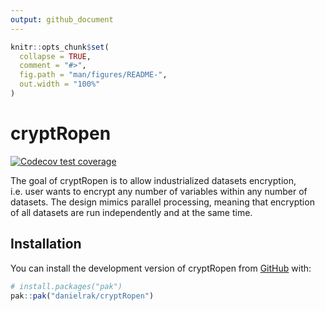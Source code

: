 ```yaml
---
output: github_document
---
```


<!-- README.md is generated from README.Rmd. Please edit that file -->

```r
knitr::opts_chunk$set(
  collapse = TRUE,
  comment = "#>",
  fig.path = "man/figures/README-",
  out.width = "100%"
)
```

# cryptRopen

<!-- badges: start -->
[![Codecov test coverage](https://codecov.io/gh/danielrak/cryptRopen/graph/badge.svg)](https://app.codecov.io/gh/danielrak/cryptRopen)
<!-- badges: end -->

The goal of cryptRopen is to allow industrialized datasets encryption, i.e. user wants to encrypt any number of variables within any number of datasets. The design mimics parallel processing, meaning that encryption of all datasets are run independently and at the same time. 

## Installation

You can install the development version of cryptRopen from [GitHub](https://github.com/) with:

``` r
# install.packages("pak")
pak::pak("danielrak/cryptRopen")
```

